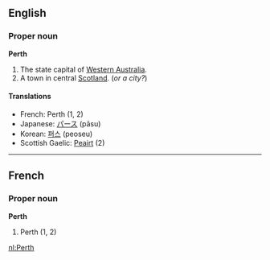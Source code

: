 ==English==
===Proper noun===
'''Perth'''

#The state capital of [[Western Australia]].
#A town in central [[Scotland]]. (''or a city?'')

====Translations====

*French: Perth (1, 2)
*Japanese: [[パース]] (pāsu)
*Korean: [[퍼스]] (peoseu)
*Scottish Gaelic: [[Peairt]] (2)

----

==French==
===Proper noun===
'''Perth'''

#Perth (1, 2)

[[nl:Perth]]